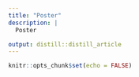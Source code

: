 ```yaml
---
title: "Poster"
description: |
  Poster

output: distill::distill_article
---
```


```r
knitr::opts_chunk$set(echo = FALSE)
```






